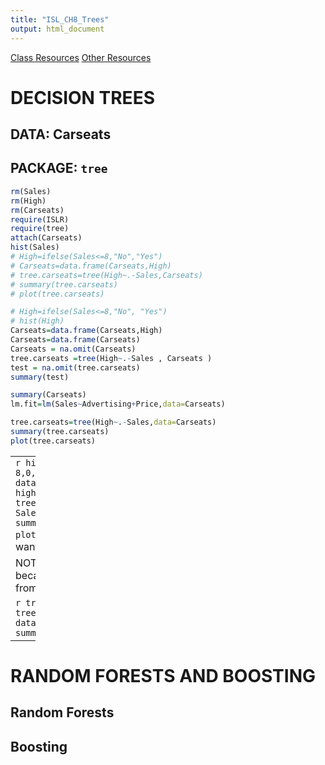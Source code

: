 ```yaml
---
title: "ISL_CH8_Trees"
output: html_document
---
```


[Class Resources](https://courses.edx.org/asset-v1:StanfordOnline+STATSX0001+1T2020+type@asset+block/ch8.html)
[Other Resources](https://blog.princehonest.com/stat-learning/)

# DECISION TREES

## DATA: Carseats
## PACKAGE: `tree`

```r
rm(Sales)
rm(High)
rm(Carseats)
require(ISLR)
require(tree)
attach(Carseats)
hist(Sales)
# High=ifelse(Sales<=8,"No","Yes")
# Carseats=data.frame(Carseats,High)
# tree.carseats=tree(High~.-Sales,Carseats)
# summary(tree.carseats)
# plot(tree.carseats)

# High=ifelse(Sales<=8,"No", "Yes")
# hist(High)
Carseats=data.frame(Carseats,High)
Carseats=data.frame(Carseats)
Carseats = na.omit(Carseats)
tree.carseats =tree(High~.-Sales , Carseats )
test = na.omit(tree.carseats)
summary(test)
```

```r
summary(Carseats)
lm.fit=lm(Sales~Advertising+Price,data=Carseats)
```

```r
tree.carseats=tree(High~.-Sales,data=Carseats)
summary(tree.carseats)
plot(tree.carseats)
```



-----
```r
high_binary = ifelse(Sales <= 8,0,1)
c_df = data.frame(Carseats, high_binary)
high_binary
c_df
tree.carseats=tree(high_binary~.-Sales,data=c_df)
summary(tree.carseats)
plot(tree.carseats)
```   
### Now, we want to fit a tree to the data!

NOTE: We must remove `Sales` because the response is derived from `Sales`

```r
tree.carseats = tree(high_binary ~ . - Sales, data = c_df)
summary(tree.carseats)
```
----------------------

# RANDOM FORESTS AND BOOSTING

## Random Forests

## Boosting
